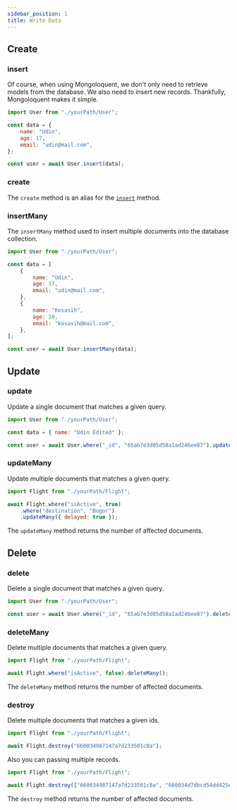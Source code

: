 ```yaml
---
sidebar_position: 1
title: Write Data
---
```



## Create

### insert

Of course, when using Mongoloquent, we don't only need to retrieve models from the database. We also need to insert new records. Thankfully, Mongoloquent makes it simple.

```js
import User from "./yourPath/User";

const data = {
	name: "Udin",
	age: 17,
	email: "udin@mail.com",
};

const user = await User.insert(data);
```

### create

The `create` method is an alias for the [`insert`](#insertdata) method.

### insertMany

The `insertMany` method used to insert multiple documents into the database collection.

```js
import User from "./yourPath/User";

const data = [
	{
		name: "Udin",
		age: 17,
		email: "udin@mail.com",
	},
	{
		name: "Kosasih",
		age: 20,
		email: "kosasih@mail.com",
	},
];

const user = await User.insertMany(data);
```

## Update

### update

Update a single document that matches a given query.

```js
import User from "./yourPath/User";

const data = { name: "Udin Edited" };

const user = await User.where("_id", "65ab7e3d05d58a1ad246ee87").update(data);
```

### updateMany

Update multiple documents that matches a given query.

```js
import Flight from "./yourPath/Flight";

await Flight.where("isActive", true)
	.where("destination", "Bogor")
	.updateMany({ delayed: true });
```

The `updateMany` method returns the number of affected documents.

## Delete

### delete

Delete a single document that matches a given query.

```js
import User from "./yourPath/User";

const user = await User.where("_id", "65ab7e3d05d58a1ad246ee87").delete();
```

### deleteMany

Delete multiple documents that matches a given query.

```js
import Flight from "./yourPath/Flight";

await Flight.where("isActive", false).deleteMany();
```

The `deleteMany` method returns the number of affected documents.

### destroy

Delete multiple documents that matches a given ids.

```js
import Flight from "./yourPath/Flight";

await Flight.destroy("660034987147a7d233501c8a");
```

Also you can passing multiple records.

```js
import Flight from "./yourPath/Flight";

await Flight.destroy(["660034987147a7d233501c8a", "660034d7dbcd54dd425e2723"]);
```

The `destroy` method returns the number of affected documents.

<Sponsor />
